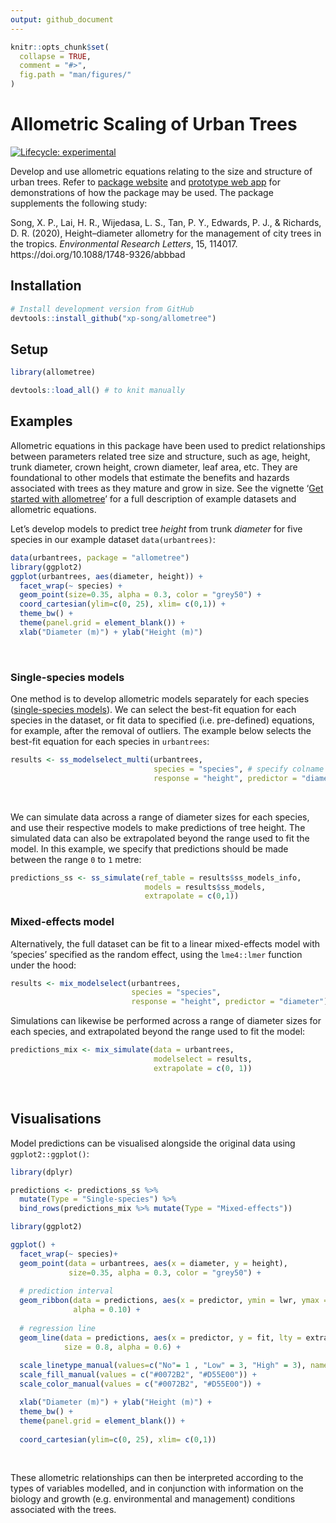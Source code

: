 ```yaml
---
output: github_document
---
```


<!-- README.md is generated from README.Rmd. Please edit that file -->

```r
knitr::opts_chunk$set(
  collapse = TRUE,
  comment = "#>",
  fig.path = "man/figures/"
)
```

# Allometric Scaling of Urban Trees 
<!-- badges: start -->
[![Lifecycle: experimental](https://img.shields.io/badge/lifecycle-experimental-orange.svg)](https://www.tidyverse.org/lifecycle/#experimental)
<!-- badges: end -->

Develop and use allometric equations relating to the size and structure of urban trees. Refer to [package website](https://xp-song.github.io/allometree/) and [prototype web app](https://xpsong.shinyapps.io/allometree-sg/) for demonstrations of how the package may be used. The package supplements the following study:  

Song, X. P., Lai, H. R., Wijedasa, L. S., Tan, P. Y., Edwards, P. J., & Richards, D. R. (2020), Height–diameter allometry for the management of city trees in the tropics. _Environmental Research Letters_, 15, 114017. https://doi.org/10.1088/1748-9326/abbbad

## Installation

```r
# Install development version from GitHub
devtools::install_github("xp-song/allometree")
```

## Setup

```r
library(allometree)
```

```r
devtools::load_all() # to knit manually
```


## Examples

Allometric equations in this package have been used to predict relationships between parameters related tree size and structure, such as age, height, trunk diameter, crown height, crown diameter, leaf area, etc. They are foundational to other models that estimate the benefits and hazards associated with trees as they mature and grow in size. See the vignette '[Get started with allometree](articles/allometree.html)' for a full description of example datasets and allometric equations.

Let's develop models to predict tree *height* from trunk *diameter* for five species in our example dataset `data(urbantrees)`:

```r
data(urbantrees, package = "allometree")
library(ggplot2)
ggplot(urbantrees, aes(diameter, height)) +
  facet_wrap(~ species) +
  geom_point(size=0.35, alpha = 0.3, color = "grey50") +
  coord_cartesian(ylim=c(0, 25), xlim= c(0,1)) +
  theme_bw() +
  theme(panel.grid = element_blank()) +
  xlab("Diameter (m)") + ylab("Height (m)")
```

&nbsp;

### Single-species models

One method is to develop allometric models separately for each species ([single-species models](articles/single-species_models.html)). We can select the best-fit equation for each species in the dataset, or fit data to specified (i.e. pre-defined) equations, for example, after the removal of outliers. The example below selects the best-fit equation for each species in `urbantrees`:

```r
results <- ss_modelselect_multi(urbantrees, 
                                species = "species", # specify colname of species
                                response = "height", predictor = "diameter") # specify colnames of variables

```

&nbsp;

We can simulate data across a range of diameter sizes for each species, and use their respective models to make predictions of tree height. The simulated data can also be extrapolated beyond the range used to fit the model. In this example, we specify that predictions should be made between the range `0` to `1` metre:  

```r
predictions_ss <- ss_simulate(ref_table = results$ss_models_info, 
                              models = results$ss_models, 
                              extrapolate = c(0,1))

```

### Mixed-effects model

Alternatively, the full dataset can be fit to a linear mixed-effects model with 'species' specified as the random effect, using the `lme4::lmer` function under the hood:  

```r
results <- mix_modelselect(urbantrees, 
                           species = "species", 
                           response = "height", predictor = "diameter")
```

Simulations can likewise be performed across a range of diameter sizes for each species, and extrapolated beyond the range used to fit the model:  

```r
predictions_mix <- mix_simulate(data = urbantrees, 
                                modelselect = results,
                                extrapolate = c(0, 1))
```

&nbsp;

## Visualisations

Model predictions can be visualised alongside the original data using `ggplot2::ggplot()`:

```r
library(dplyr)

predictions <- predictions_ss %>%
  mutate(Type = "Single-species") %>%
  bind_rows(predictions_mix %>% mutate(Type = "Mixed-effects"))
```


```r
library(ggplot2)

ggplot() +
  facet_wrap(~ species)+ 
  geom_point(data = urbantrees, aes(x = diameter, y = height),
             size=0.35, alpha = 0.3, color = "grey50") +
  
  # prediction interval
  geom_ribbon(data = predictions, aes(x = predictor, ymin = lwr, ymax = upr, fill = Type), 
              alpha = 0.10) +
  
  # regression line
  geom_line(data = predictions, aes(x = predictor, y = fit, lty = extrapolated, color = Type),
            size = 0.8, alpha = 0.6) +
  
  scale_linetype_manual(values=c("No"= 1 , "Low" = 3, "High" = 3), name = "Extrapolated") +
  scale_fill_manual(values = c("#0072B2", "#D55E00")) +
  scale_color_manual(values = c("#0072B2", "#D55E00")) +

  xlab("Diameter (m)") + ylab("Height (m)") +
  theme_bw() +
  theme(panel.grid = element_blank()) +
  
  coord_cartesian(ylim=c(0, 25), xlim= c(0,1))
```

&nbsp;

These allometric relationships can then be interpreted according to the types of variables modelled, and in conjunction with information on the biology and growth (e.g. environmental and management) conditions associated with the trees.

